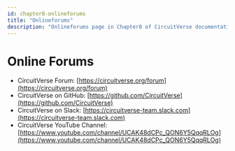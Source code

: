 ```yaml
---
id: chapter8-onlineforums
title: "Onlineforums"
description: "Onlineforums page in Chapter8 of CircuitVerse documentation."
---
```


# Online Forums

- CircuitVerse Forum: [https://circuitverse.org/forum](https://circuitverse.org/forum)
- CircuitVerse on GitHub: [https://github.com/CircuitVerse](https://github.com/CircuitVerse)
- CircuitVerse on Slack: [https://circuitverse-team.slack.com](https://circuitverse-team.slack.com)
- CircuitVerse YouTube Channel: [https://www.youtube.com/channel/UCAK48dCPc_QON6Y5QqqRLOg](https://www.youtube.com/channel/UCAK48dCPc_QON6Y5QqqRLOg)
